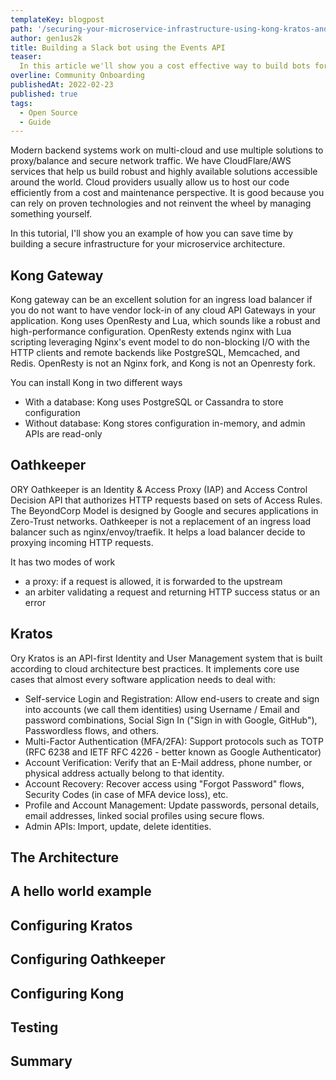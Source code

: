 ```yaml
---
templateKey: blogpost
path: '/securing-your-microservice-infrastructure-using-kong-kratos-and-oathkeeper/'
author: gen1us2k
title: Building a Slack bot using the Events API
teaser:
  In this article we'll show you a cost effective way to build bots for Slack
overline: Community Onboarding
publishedAt: 2022-02-23
published: true
tags:
  - Open Source
  - Guide
---
```



Modern backend systems work on multi-cloud and use multiple solutions to proxy/balance and secure network traffic. We have CloudFlare/AWS services that help us build robust and highly available solutions accessible around the world. Cloud providers usually allow us to host our code efficiently from a cost and maintenance perspective. It is good because you can rely on proven technologies and not reinvent the wheel by managing something yourself.

In this tutorial, I'll show you an example of how you can save time by building a secure infrastructure for your microservice architecture.


## Kong Gateway

Kong gateway can be an excellent solution for an ingress load balancer if you do not want to have vendor lock-in of any cloud API Gateways in your application. Kong uses OpenResty and Lua, which sounds like a robust and high-performance configuration. OpenResty extends nginx with Lua scripting leveraging Nginx's event model to do non-blocking I/O with the HTTP clients and remote backends like PostgreSQL, Memcached, and Redis. OpenResty is not an Nginx fork, and Kong is not an Openresty fork.

You can install Kong in two different ways

- With a database: Kong uses PostgreSQL or Cassandra to store configuration
- Without database: Kong stores configuration in-memory, and admin APIs are read-only

## Oathkeeper

ORY Oathkeeper is an Identity & Access Proxy (IAP) and Access Control Decision API that authorizes HTTP requests based on sets of Access Rules. The BeyondCorp Model is designed by Google and secures applications in Zero-Trust networks. Oathkeeper is not a replacement of an ingress load balancer such as nginx/envoy/traefik. It helps a load balancer decide to proxying incoming HTTP requests.

It has two modes of work

- a proxy: if a request is allowed, it is forwarded to the upstream
- an arbiter validating a request and returning HTTP success status or an error

## Kratos

Ory Kratos is an API-first Identity and User Management system that is built according to cloud architecture best practices. It implements core use cases that almost every software application needs to deal with:

- Self-service Login and Registration: Allow end-users to create and sign into accounts (we call them identities) using Username / Email and password combinations, Social Sign In ("Sign in with Google, GitHub"), Passwordless flows, and others.
- Multi-Factor Authentication (MFA/2FA): Support protocols such as TOTP (RFC 6238 and IETF RFC 4226 - better known as Google Authenticator)
- Account Verification: Verify that an E-Mail address, phone number, or physical address actually belong to that identity.
- Account Recovery: Recover access using "Forgot Password" flows, Security Codes (in case of MFA device loss), etc.
- Profile and Account Management: Update passwords, personal details, email addresses, linked social profiles using secure flows.
- Admin APIs: Import, update, delete identities.

## The Architecture

## A hello world example

## Configuring Kratos

## Configuring Oathkeeper

## Configuring Kong

## Testing

## Summary
